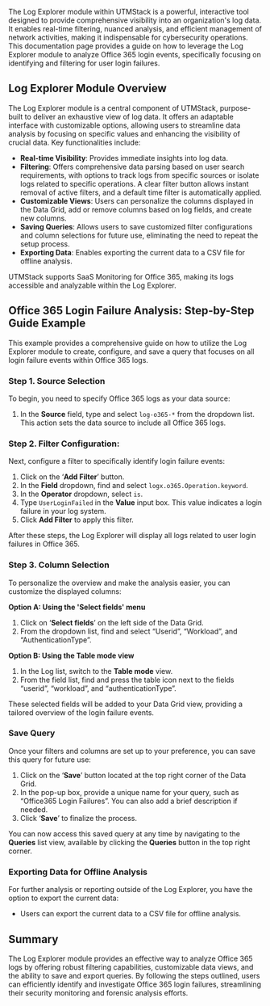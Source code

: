 The Log Explorer module within UTMStack is a powerful, interactive tool designed to provide comprehensive visibility into an organization's log data. It enables real-time filtering, nuanced analysis, and efficient management of network activities, making it indispensable for cybersecurity operations. This documentation page provides a guide on how to leverage the Log Explorer module to analyze Office 365 login events, specifically focusing on identifying and filtering for user login failures.

## Log Explorer Module Overview

The Log Explorer module is a central component of UTMStack, purpose-built to deliver an exhaustive view of log data. It offers an adaptable interface with customizable options, allowing users to streamline data analysis by focusing on specific values and enhancing the visibility of crucial data. Key functionalities include:

*   **Real-time Visibility**: Provides immediate insights into log data.
*   **Filtering**: Offers comprehensive data parsing based on user search requirements, with options to track logs from specific sources or isolate logs related to specific operations. A clear filter button allows instant removal of active filters, and a default time filter is automatically applied.
*   **Customizable Views**: Users can personalize the columns displayed in the Data Grid, add or remove columns based on log fields, and create new columns.
*   **Saving Queries**: Allows users to save customized filter configurations and column selections for future use, eliminating the need to repeat the setup process.
*   **Exporting Data**: Enables exporting the current data to a CSV file for offline analysis.

UTMStack supports SaaS Monitoring for Office 365, making its logs accessible and analyzable within the Log Explorer.

## Office 365 Login Failure Analysis: Step-by-Step Guide Example

This example provides a comprehensive guide on how to utilize the Log Explorer module to create, configure, and save a query that focuses on all login failure events within Office 365 logs.

### Step 1. Source Selection

To begin, you need to specify Office 365 logs as your data source:

1.  In the **Source** field, type and select `log-o365-*` from the dropdown list. This action sets the data source to include all Office 365 logs.

### Step 2. Filter Configuration:

Next, configure a filter to specifically identify login failure events:

1.  Click on the ‘**Add Filter**’ button.
2.  In the **Field** dropdown, find and select `logx.o365.Operation.keyword`.
3.  In the **Operator** dropdown, select `is`.
4.  Type `UserLoginFailed` in the **Value** input box. This value indicates a login failure in your log system.
5.  Click **Add Filter** to apply this filter.

After these steps, the Log Explorer will display all logs related to user login failures in Office 365.

### Step 3. Column Selection

To personalize the overview and make the analysis easier, you can customize the displayed columns:

**Option A: Using the 'Select fields' menu**

1.  Click on ‘**Select fields**’ on the left side of the Data Grid.
2.  From the dropdown list, find and select “Userid”, “Workload”, and “AuthenticationType”.

**Option B: Using the Table mode view**

1.  In the Log list, switch to the **Table mode** view.
2.  From the field list, find and press the table icon next to the fields “userid”, “workload”, and “authenticationType”.

These selected fields will be added to your Data Grid view, providing a tailored overview of the login failure events.

### Save Query

Once your filters and columns are set up to your preference, you can save this query for future use:

1.  Click on the ‘**Save**’ button located at the top right corner of the Data Grid.
2.  In the pop-up box, provide a unique name for your query, such as “Office365 Login Failures”. You can also add a brief description if needed.
3.  Click ‘**Save**’ to finalize the process.

You can now access this saved query at any time by navigating to the **Queries** list view, available by clicking the **Queries** button in the top right corner.

### Exporting Data for Offline Analysis

For further analysis or reporting outside of the Log Explorer, you have the option to export the current data:

*   Users can export the current data to a CSV file for offline analysis.

## Summary

The Log Explorer module provides an effective way to analyze Office 365 logs by offering robust filtering capabilities, customizable data views, and the ability to save and export queries. By following the steps outlined, users can efficiently identify and investigate Office 365 login failures, streamlining their security monitoring and forensic analysis efforts.
